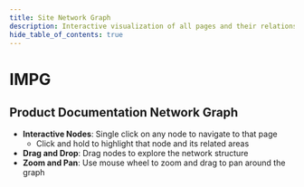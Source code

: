 ```yaml
---
title: Site Network Graph
description: Interactive visualization of all pages and their relationships in this Docusaurus site
hide_table_of_contents: true
---
```

# IMPG

## Product Documentation Network Graph

- **Interactive Nodes**: Single click on any node to navigate to that page
  - Click and hold to highlight that node and its related areas
- **Drag and Drop**: Drag nodes to explore the network structure
- **Zoom and Pan**: Use mouse wheel to zoom and drag to pan around the graph


<NetworkGraphLoader width={900} height={700} />
